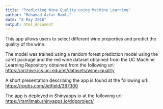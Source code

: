 ```yaml
---
title: "Predicting Wine Quality using Machine Learning"
author: "Muhamad Azfar Ramli"
date: "8 May 2018"
output: html_document
---
```


This app allows users to select different wine properties and predict the quality of the wine.

The model was trained using a random forest prediction model using the caret package and the red wine dataset obtained from the UC Machine Learning Repository obtained from the following url: <https://archive.ics.uci.edu/ml/datasets/wine+quality>

A short presentation describing the app is found at the following url:
<https://rpubs.com/Jetfield/387300>

The app is deployed in Shinyapps.io at the following url:
<https://ramlimab.shinyapps.io/ddpproject/>



